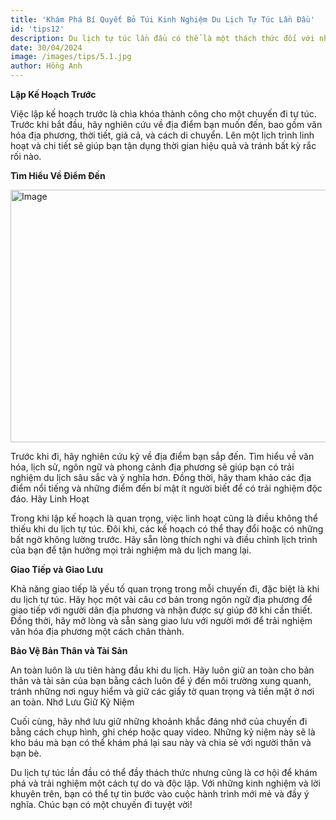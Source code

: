 ```yaml
---
title: 'Khám Phá Bí Quyết Bỏ Túi Kinh Nghiệm Du Lịch Tự Túc Lần Đầu'
id: 'tips12'
description: Du lịch tự túc lần đầu có thể là một thách thức đối với nhiều người, nhưng cũng là cơ hội để trải nghiệm những kỳ nghỉ độc đáo và không quên. Tự túc trong chuyến đi đầu tiên có thể đầy bỡ ngỡ, nhưng với một số kinh nghiệm và lời khuyên hữu ích, bạn có thể tận hưởng một chuyến phiêu lưu đáng nhớ mà không cần phải phụ thuộc vào tour du lịch.
date: 30/04/2024
image: /images/tips/5.1.jpg
author: Hồng Anh
---
```


**Lập Kế Hoạch Trước**

Việc lập kế hoạch trước là chìa khóa thành công cho một chuyến đi tự túc. Trước khi bắt đầu, hãy nghiên cứu về địa điểm bạn muốn đến, bao gồm văn hóa địa phương, thời tiết, giá cả, và cách di chuyển. Lên một lịch trình linh hoạt và chi tiết sẽ giúp bạn tận dụng thời gian hiệu quả và tránh bất kỳ rắc rối nào.

**Tìm Hiểu Về Điểm Đến**

<img
	src="../../public/images/tips/5.1.jpg"
	className="w-full"
	width="718"
	height="404"
	alt="Image"
/>

Trước khi đi, hãy nghiên cứu kỹ về địa điểm bạn sắp đến. Tìm hiểu về văn hóa, lịch
sử, ngôn ngữ và phong cảnh địa phương sẽ giúp bạn có trải nghiệm du lịch sâu sắc
và ý nghĩa hơn. Đồng thời, hãy tham khảo các địa điểm nổi tiếng và những điểm đến
bí mật ít người biết để có trải nghiệm độc đáo. Hãy Linh Hoạt

Trong khi lập kế hoạch là quan trọng, việc linh hoạt cũng là điều không thể thiếu khi du lịch tự túc. Đôi khi, các kế hoạch có thể thay đổi hoặc có những bất ngờ không lường trước. Hãy sẵn lòng thích nghi và điều chỉnh lịch trình của bạn để tận hưởng mọi trải nghiệm mà du lịch mang lại.

**Giao Tiếp và Giao Lưu**

Khả năng giao tiếp là yếu tố quan trọng trong mỗi chuyến đi, đặc biệt là khi du lịch tự túc. Hãy học một vài câu cơ bản trong ngôn ngữ địa phương để giao tiếp với người dân địa phương và nhận được sự giúp đỡ khi cần thiết. Đồng thời, hãy mở lòng và sẵn sàng giao lưu với người mới để trải nghiệm văn hóa địa phương một cách chân thành.

**Bảo Vệ Bản Thân và Tài Sản**

An toàn luôn là ưu tiên hàng đầu khi du lịch. Hãy luôn giữ an toàn cho bản thân và tài sản của bạn bằng cách luôn để ý đến môi trường xung quanh, tránh những nơi nguy hiểm và giữ các giấy tờ quan trọng và tiền mặt ở nơi an toàn.
Nhớ Lưu Giữ Kỷ Niệm

Cuối cùng, hãy nhớ lưu giữ những khoảnh khắc đáng nhớ của chuyến đi bằng cách chụp hình, ghi chép hoặc quay video. Những kỷ niệm này sẽ là kho báu mà bạn có thể khám phá lại sau này và chia sẻ với người thân và bạn bè.

Du lịch tự túc lần đầu có thể đầy thách thức nhưng cũng là cơ hội để khám phá và trải nghiệm một cách tự do và độc lập. Với những kinh nghiệm và lời khuyên trên, bạn có thể tự tin bước vào cuộc hành trình mới mẻ và đầy ý nghĩa. Chúc bạn có một chuyến đi tuyệt vời!
